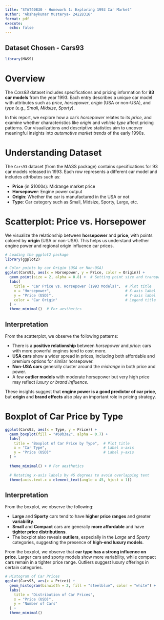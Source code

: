 ---
title: "STAT40830 - Homework 1: Exploring 1993 Car Market"
author: "Akshaykumar Musterya- 24228316"
format: pdf
execute:
  echo: false
---

## Dataset Chosen - Cars93

```{r warning=FALSE}
library(MASS)
```

# Overview

The *Cars93* dataset includes specifications and pricing information for **93 car models** from the year 1993. Each entry describes a unique car model with attributes such as *price*, *horsepower*, *origin* (USA or non-USA), and *type* (e.g., *Small*, *Midsize*, *Sporty*).

In this report, we explore how a car’s *horsepower* relates to its *price*, and examine whether characteristics like *origin* and *vehicle type* affect pricing patterns. Our visualizations and descriptive statistics aim to uncover meaningful insights into *automotive market trends* of the early 1990s.


# Understanding Dataset

The `Cars93` dataset (from the MASS package) contains specifications for 93 car models released in 1993. Each row represents a different car model and includes attributes such as:

- **Price** (in \$1000s): Midrange market price  
- **Horsepower**: Engine power output  
- **Origin**: Whether the car is manufactured in the USA or not  
- **Type**: Car category such as Small, Midsize, Sporty, Large, etc.


# Scatterplot: Price vs. Horsepower

We visualize the relationship between **horsepower** and **price**, with points colored by **origin** (USA or non-USA). This helps us understand whether engine power and regional origin influence car prices.

```{r warning=FALSE}
# Loading the ggplot2 package 
library(ggplot2)

# Color points by car Origin (USA or Non-USA)
ggplot(Cars93, aes(x = Horsepower, y = Price, color = Origin)) +
  geom_point(size = 2, alpha = 0.8) +  # Setting point size and transparency
  labs(
    title = "Car Price vs. Horsepower (1993 Models)",  # Plot title
    x = "Horsepower",                                  # X-axis label
    y = "Price (USD)",                                 # Y-axis label
    color = "Car Origin"                               # Legend title
  ) +
  theme_minimal()  # For aesthetics
```


## Interpretation

From the scatterplot, we observe the following patterns:

- There is a **positive relationship** between *horsepower* and *price*: cars with more powerful engines tend to cost more.
- **USA cars** show a wider spread in prices, including both affordable and premium options for similar horsepower.
- **Non-USA cars** generally cluster around the *midrange* in both price and power.
- A few **outlier models** with moderate horsepower but very high price may reflect *luxury or brand influence*.

These insights suggest that **engine power is a good predictor of car price**, but **origin** and **brand effects** also play an important role in pricing strategy.


# Boxplot of Car Price by Type

```{r  warning=FALSE}
ggplot(Cars93, aes(x = Type, y = Price)) +
  geom_boxplot(fill = "#69b3a2", alpha = 0.7) +
  labs(
    title = "Boxplot of Car Price by Type",  # Plot title
    x = "Car Type",                          # Label x-axis
    y = "Price (USD)"                        # Label y-axis
  ) +
  
  theme_minimal() + # For aesthetics
  
  # Rotating x-axis labels by 45 degrees to avoid overlapping text
  theme(axis.text.x = element_text(angle = 45, hjust = 1))

```

## Interpretation

From the boxplot, we observe the following:

- **Large** and **Sporty** cars tend to have **higher price ranges** and greater **variability**.
- **Small** and **Compact** cars are generally **more affordable** and have **tighter price distributions**.
- The boxplot also reveals **outliers**, especially in the *Large* and *Sporty* categories, suggesting the presence of **high-end luxury models**.

From the boxplot, we observe that **car type has a strong influence on price**. Larger cars and sporty models show more variability, while compact cars remain in a tighter price range. Outliers suggest luxury offerings in certain categories.


```{r}
# Histogram of Car Prices
ggplot(Cars93, aes(x = Price)) +
  geom_histogram(binwidth = 2, fill = "steelblue", color = "white") +
  labs(
    title = "Distribution of Car Prices",
    x = "Price (USD)",
    y = "Number of Cars"
  ) +
  theme_minimal()
```


